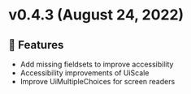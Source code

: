
<Meta title="Releases/v0.4.x/v0.4.3" />

# v0.4.3 (August 24, 2022)

## 🚀 Features
* Add missing fieldsets to improve accessibility
* Accessibility improvements of UiScale
* Improve UiMultipleChoices for screen readers
